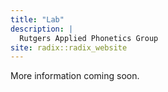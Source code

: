 ```yaml
---
title: "Lab"
description: |
  Rutgers Applied Phonetics Group 
site: radix::radix_website
---
```


More information coming soon. 

<br><br><br><br><br><br><br>
<br><br><br><br><br><br><br>
<br><br><br><br><br><br><br>
<br><br><br><br><br><br><br>
